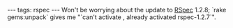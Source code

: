 ---
tags: rspec
---
Won't be worrying about the update to [[RSpec]] 1.2.8; `rake gems:unpack` gives me "`can't activate , already activated rspec-1.2.7`".
